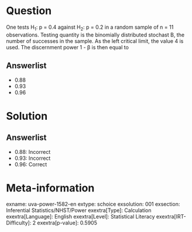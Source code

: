 Question
========

One tests H~1~: p = 0.4 against H~2~: p = 0.2 in a random sample of n = 11 observations. Testing quantity is the binomially distributed stochast B, the number of successes in the sample. As the left critical limit, the value 4 is used. The discernment power 1 - β is then equal to

Answerlist
----------

* 0.88
* 0.93
* 0.96

Solution
========

Answerlist
----------

* 0.88: Incorrect
* 0.93: Incorrect
* 0.96: Correct

Meta-information
================
exname: uva-power-1582-en
extype: schoice
exsolution: 001
exsection: Inferential Statistics/NHST/Power
exextra[Type]: Calculation
exextra[Language]: English
exextra[Level]: Statistical Literacy
exextra[IRT-Difficulty]: 2
exextra[p-value]: 0.5905
